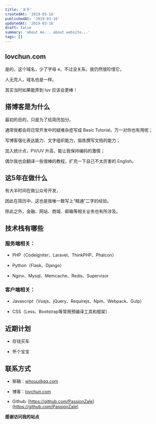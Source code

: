 ```yaml
---
title: '关于'
createdAt: '2019-03-16'
publishedAt: '2019-03-16'
updatedAt: '2019-03-16'
draft: false
summary: 'about me... about website...'
tags: []
---
```


## lovchun.com

是的，这个域名，少了字母 e，不过没关系，我仍然很珍惜它，

人无完人，域名也是一样。

其实当时如果能弄到 luv 应该会更棒！

## 搭博客是为什么

最初的目的，只是为了给简历加分。

通常我都会将日常开发中的疑难杂症写成 Basic Tutorial，万一对你也有用呢；

写博客强化表达能力、文字组织能力，锻炼撰写文档的能力；

加入统计点，PV/UV 升高，能让我保持编码的激情；

偶尔我也会翻译一些很棒的教程，扩充一下自己不太厉害的 English。

## 这5年在做什么

有大半时间在做公众号开发，

因此在简历中，这也是我唯一敢写上“精通”二字的经验。

除此之外，金融、网站、商城、邮箱等相关业务也有所涉及。

## 技术栈有哪些

### 服务端相关：

- PHP（Codeigniter、Laravel、ThinkPHP、Phalcon）

- Python（Flask、Django）

- Nginx、Mysql、Memcache、Redis、Supervisor

### 客户端相关：

- Javascript（Vuejs、jQuery、Requirejs、Npm、Webpack、Gulp）

- CSS（Less、Bootstrap等常用预编译工具和框架）

## 近期计划

- 存钱买车

- 怀个宝宝

## 联系方式

- 邮箱：[whouu@qq.com](mailto:whouu@qq.com)

- 博客：[lovchun.com](/)

- Github: [https://github.com/PassionZale](https://github.com/PassionZale)

**感谢访问我的站点**